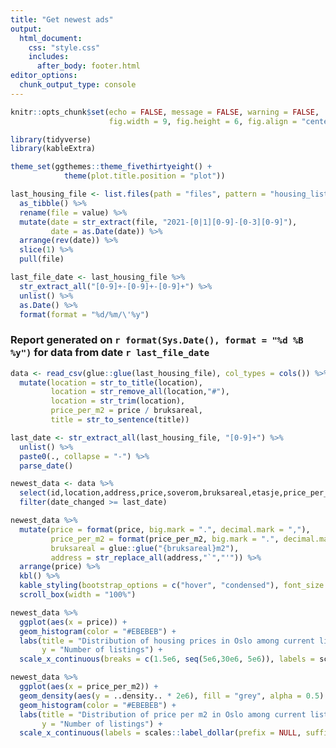 ```yaml
---
title: "Get newest ads"
output:
  html_document:
    css: "style.css"
    includes:
      after_body: footer.html
editor_options:
  chunk_output_type: console
---
```


```r
knitr::opts_chunk$set(echo = FALSE, message = FALSE, warning = FALSE, 
                      fig.width = 9, fig.height = 6, fig.align = "center")
```

```r
library(tidyverse)
library(kableExtra)

theme_set(ggthemes::theme_fivethirtyeight() + 
            theme(plot.title.position = "plot"))
```

```r
last_housing_file <- list.files(path = "files", pattern = "housing_listings_(.*).csv", full.names = TRUE) %>% 
  as_tibble() %>% 
  rename(file = value) %>% 
  mutate(date = str_extract(file, "2021-[0|1][0-9]-[0-3][0-9]"),
         date = as.Date(date)) %>% 
  arrange(rev(date)) %>% 
  slice(1) %>% 
  pull(file)

last_file_date <- last_housing_file %>% 
  str_extract_all("[0-9]+-[0-9]+-[0-9]+") %>% 
  unlist() %>% 
  as.Date() %>% 
  format(format = "%d/%m/\'%y")
```

### Report generated on `r format(Sys.Date(), format = "%d %B %y")` for data from date `r last_file_date`

```r
data <- read_csv(glue::glue(last_housing_file), col_types = cols()) %>% 
  mutate(location = str_to_title(location),
         location = str_remove_all(location,"#"),
         location = str_trim(location),
         price_per_m2 = price / bruksareal,
         title = str_to_sentence(title))
```

```r
last_date <- str_extract_all(last_housing_file, "[0-9]+") %>% 
  unlist() %>% 
  paste0(., collapse = "-") %>% 
  parse_date()

newest_data <- data %>% 
  select(id,location,address,price,soverom,bruksareal,etasje,price_per_m2,date_changed,ad_url) %>% 
  filter(date_changed >= last_date)

newest_data %>% 
  mutate(price = format(price, big.mark = ".", decimal.mark = ","),
         price_per_m2 = format(price_per_m2, big.mark = ".", decimal.mark = ","),
         bruksareal = glue::glue("{bruksareal}m2"),
         address = str_replace_all(address,"`","'")) %>% 
  arrange(price) %>% 
  kbl() %>%
  kable_styling(bootstrap_options = c("hover", "condensed"), font_size = 14) %>% 
  scroll_box(width = "100%")
```

```r
newest_data %>% 
  ggplot(aes(x = price)) +
  geom_histogram(color = "#EBEBEB") +
  labs(title = "Distribution of housing prices in Oslo among current listings",
       y = "Number of listings") +
  scale_x_continuous(breaks = c(1.5e6, seq(5e6,30e6, 5e6)), labels = scales::label_dollar(prefix = NULL, suffix = " kr"))

newest_data %>% 
  ggplot(aes(x = price_per_m2)) +
  geom_density(aes(y = ..density.. * 2e6), fill = "grey", alpha = 0.5) +
  geom_histogram(color = "#EBEBEB") +
  labs(title = "Distribution of price per m2 in Oslo among current listings",
       y = "Number of listings") +
  scale_x_continuous(labels = scales::label_dollar(prefix = NULL, suffix = " kr"))
```




